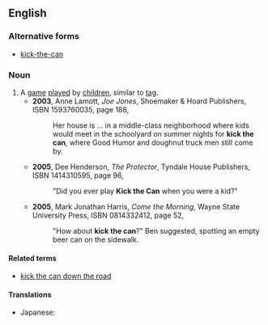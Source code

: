 ==English==
{{wikipedia}}

===Alternative forms===
* [[kick-the-can]]

===Noun===
{{en-noun|-|head=[[kick]] [[the]] [[can]]}}

# A [[game]] [[play]]ed by [[children]], similar to [[tag]].
#* '''2003''', Anne Lamott, ''Joe Jones'', Shoemaker & Hoard Publishers, ISBN 1593760035, page 188,
#*: Her house is ... in a middle-class neighborhood where kids would meet in the schoolyard on summer nights for '''kick the can''', where Good Humor and doughnut truck men still come by.
#* '''2005''', Dee Henderson, ''The Protector'', Tyndale House Publishers, ISBN 1414310595, page 96,
#*:"Did you ever play '''Kick the Can''' when you were a kid?"
#* '''2005''', Mark Jonathan Harris, ''Come the Morning'', Wayne State University Press, ISBN 0814332412, page 52,
#*:"How about '''kick the can'''?" Ben suggested, spotting an empty beer can on the sidewalk.

====Related terms====
*[[kick the can down the road]]

====Translations====
{{trans-top|}}
* Japanese: {{t-|ja|缶蹴り|tr=kankeri}}
{{trans-mid}}
{{trans-bottom}}